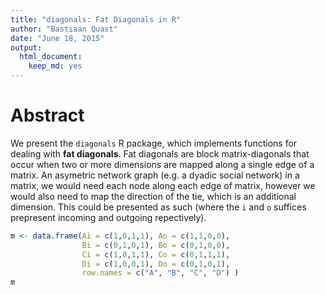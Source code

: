 ```yaml
---
title: "diagonals: Fat Diagonals in R"
author: "Bastiaan Quast"
date: "June 18, 2015"
output: 
  html_document: 
    keep_md: yes
---
```


# Abstract
We present the `diagonals` R package, which implements functions for dealing with **fat diagonals**.
Fat diagonals are block matrix-diagonals that occur when two or more dimensions are mapped along a single edge of a matrix.
An asymetric network graph (e.g. a dyadic social network) in a matrix, we would need each node along each edge of matrix,
however we would also need to map the direction of the tie, which is an additional dimension.
This could be presented as such (where the `i` and `o` suffices prepresent incoming and outgoing repectively). 

```r
m <- data.frame(Ai = c(1,0,1,1), Ao = c(1,1,0,0),
                Bi = c(0,1,0,1), Bo = c(0,1,0,0),
                Ci = c(1,0,1,1), Co = c(0,1,1,1),
                Di = c(1,0,0,1), Do = c(0,1,0,1),
                row.names = c("A", "B", "C", "D") )
m
```


